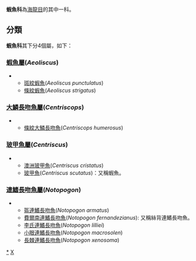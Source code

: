 {{Automatic taxobox
| fossil_range = {{fossilrange|始新世|现代}}
| taxon = Centriscidae
| image = Aeoliscus strigatus Prague 2011 2.jpg
| image_caption = 條紋蝦魚
| authority = Bonaparte, 1831
| subdivision_ranks = [[屬|屬]]
| subdivision = 
*見內文
}}
'''蝦魚科'''為[[海龍目_(魚類)|海龍目]]的其中一科。

==分類==
'''蝦魚科'''其下分4個屬，如下：
===[[蝦魚屬|蝦魚屬]](''Aeoliscus'')===
**[[斑紋蝦魚|斑紋蝦魚]](''Aeoliscus punctulatus'')
**[[條紋蝦魚|條紋蝦魚]](''Aeoliscus strigatus'')

===[[大鱗長吻魚屬|大鱗長吻魚屬]](''Centriscops'')===
**[[條紋大鱗長吻魚|條紋大鱗長吻魚]](''Centriscops humerosus'')

===[[玻甲魚屬|玻甲魚屬]](''Centriscus'')===
**[[澳洲玻甲魚|澳洲玻甲魚]](''Centriscus cristatus'')
**[[玻甲魚|玻甲魚]](''Centriscus scutatus'')：又稱蝦魚。

===[[連鰭長吻魚屬|連鰭長吻魚屬]](''Notopogon'')===
**[[盔連鰭長吻魚|盔連鰭長吻魚]](''Notopogon armatus'')
**[[費爾南連鰭長吻魚|費爾南連鰭長吻魚]](''Notopogon fernandezianus''): 又稱絲背連鰭長吻魚。
**[[李氏連鰭長吻魚|李氏連鰭長吻魚]](''Notopogon lilliei'')
**[[小眼連鰭長吻魚|小眼連鰭長吻魚]](''Notopogon macrosolen'')
**[[長棘連鰭長吻魚|長棘連鰭長吻魚]](''Notopogon xenosoma'')
{{Taxonbar|from=Q1366524}}

[[Category:蝦魚科|*]]
[[Category:海龙鱼目|X]]